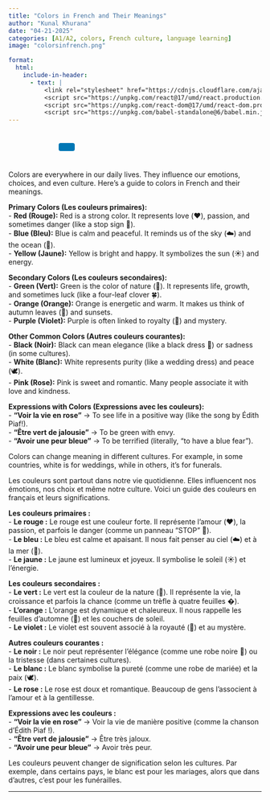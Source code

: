 ```yaml
---
title: "Colors in French and Their Meanings"
author: "Kunal Khurana"
date: "04-21-2025"
categories: [A1/A2, colors, French culture, language learning]
image: "colorsinfrench.png"

format:
  html:
    include-in-header:
      - text: |
          <link rel="stylesheet" href="https://cdnjs.cloudflare.com/ajax/libs/font-awesome/6.0.0/css/all.min.css">
          <script src="https://unpkg.com/react@17/umd/react.production.min.js"></script>
          <script src="https://unpkg.com/react-dom@17/umd/react-dom.production.min.js"></script>
          <script src="https://unpkg.com/babel-standalone@6/babel.min.js"></script>
---
```


::: {style="text-align: left; padding: 10px;"}
<a href="mailto:frenchwithkunal@gmail.com" target="_blank" style="margin: 0 10px; color: #000;"><i class="fas fa-envelope fa-lg"></i></a> <a href="https://www.instagram.com/frenchwithkunal" target="_blank" style="margin: 0 10px; color: #E1306C;"><i class="fab fa-instagram fa-lg"></i></a> <a href="https://frenchwithkunal.ca" target="_blank" style="margin: 0 10px; color: #0077b5;"><i class="fas fa-globe fa-lg"></i></a> <a href="https://whatsapp.com/channel/0029Vb57n2e7dmegpjYpyi3V" target="_blank" style="margin: 0 10px; color: #25D366;"><i class="fab fa-whatsapp fa-lg"></i></a> <button onclick="copyLink()" style="background-color: #0077b5; color: white; padding: 8px 16px; border: none; border-radius: 4px; cursor: pointer; margin-left: 10px;"> <i class="fas fa-copy"></i> </button> [Link copied!]{#copy-message style="margin-left: 10px; color: green; display: none;"}
:::

::: {#react-root}
:::

```{=html}
<script type="text/babel">
 const ProfilePage = () => {
  const { useState, useEffect } = React;
  const [redirectCounter, setRedirectCounter] = useState(4);
  const [isRedirecting, setIsRedirecting] = useState(false);

  const isFrench = document.documentElement.lang === "fr";

  const translations = {
    noAccess: isFrench 
      ? "Vous n'avez pas accès à cette page."
      : "You don't have access to this page.",
    subscribe: isFrench
      ? "Veuillez vous abonner pour obtenir l'accès."
      : "Please subscribe to gain access.",
    redirecting: isFrench
      ? `Redirection vers la page d'abonnement dans ${redirectCounter} secondes...`
      : `Redirecting to subscription page in ${redirectCounter} seconds...`
  };

  const refreshToken = async () => {
    const storedRefreshToken = localStorage.getItem("refreshToken");

    if (!storedRefreshToken) {
      window.location.href = "/login.html";
      return null;
    }

    try {
      const response = await fetch("https://frenchwithkunal-cdf6ea3f88ce.herokuapp.com/api/v1/auth/refresh-token", {
        method: "POST",
        headers: {
          "Content-Type": "application/json",
        },
        body: JSON.stringify({ refreshToken: storedRefreshToken }),
      });

      if (!response.ok) {
        localStorage.removeItem("accessToken");
        localStorage.removeItem("refreshToken");
        window.location.href = "/login.html";
        return null;
      }

      const data = await response.json();
      localStorage.setItem("accessToken", data.accessToken);
      return data.accessToken;
    } catch (error) {
      localStorage.removeItem("accessToken");
      localStorage.removeItem("refreshToken");
      window.location.href = "/login.html";
      return null;
    }
  };

  const fetchWithAuth = async (url, options = {}) => {
    let accessToken = localStorage.getItem("accessToken");

    options.headers = {
      ...options.headers,
      Authorization: `Bearer ${accessToken}`,
      "Content-Type": "application/json",
    };

    let response = await fetch(url, options);

    if (response.status === 401) {
      console.log("Access token expired, attempting to refresh...");

      // Refresh token
      accessToken = await refreshToken();

      if (!accessToken) return null;

      options.headers.Authorization = `Bearer ${accessToken}`;
      response = await fetch(url, options);
    }

    return response.json();
  };

  const showNoAccessMessage = () => {
    setIsRedirecting(true);
    
    const noAccessMessage = `
      <div style="text-align: center; padding: 20px;">
        <h2>${translations.noAccess}</h2>
        <p>${translations.subscribe}</p>
        <p>${translations.redirecting}</p>
      </div>
    `;
    document.body.innerHTML = noAccessMessage;
    
    // Start countdown and redirect
    const redirectInterval = setInterval(() => {
      setRedirectCounter((prev) => {
        const newCounter = prev - 1;
        if (newCounter <= 0) {
          clearInterval(redirectInterval);
          window.location.href = "https://frenchwithkunal.ca/payment.html";
        }
        
        // Update the countdown text
        const countdownElement = document.querySelector('p:last-child');
        if (countdownElement) {
          countdownElement.textContent = isFrench
            ? `Redirection vers la page d'abonnement dans ${newCounter} secondes...`
            : `Redirecting to subscription page in ${newCounter} seconds...`;
        }
        
        return newCounter;
      });
    }, 1000);
  };

  useEffect(() => {
    const storedToken = localStorage.getItem('accessToken');

    if(!storedToken) {
      showNoAccessMessage();
    } else {
      const fetchData = async() => {
        const data = await fetchWithAuth("https://frenchwithkunal-cdf6ea3f88ce.herokuapp.com/api/v1/auth/me", {
          method: "POST",
        });

        if (data && data.data && data.data.hasAccess) {
          console.log(data);
        } else {
          showNoAccessMessage();
        }
      };
      fetchData();
    }
  }, []);

  return (
    <div></div>
  );
};

ReactDOM.render(
  <ProfilePage />,
  document.getElementById('react-root')
);
 </script>
```

::: {.content-visible when-profile="english"}

Colors are everywhere in our daily lives. They influence our emotions, choices, and even culture. Here’s a guide to colors in French and their meanings.  

**Primary Colors (Les couleurs primaires):**  
- **Red (Rouge):** Red is a strong color. It represents love (❤️), passion, and sometimes danger (like a stop sign 🛑).  
- **Blue (Bleu):** Blue is calm and peaceful. It reminds us of the sky (☁️) and the ocean (🌊).  
- **Yellow (Jaune):** Yellow is bright and happy. It symbolizes the sun (☀️) and energy.  

**Secondary Colors (Les couleurs secondaires):**  
- **Green (Vert):** Green is the color of nature (🌿). It represents life, growth, and sometimes luck (like a four-leaf clover 🍀).  
- **Orange (Orange):** Orange is energetic and warm. It makes us think of autumn leaves (🍂) and sunsets.  
- **Purple (Violet):** Purple is often linked to royalty (👑) and mystery.  

**Other Common Colors (Autres couleurs courantes):**  
- **Black (Noir):** Black can mean elegance (like a black dress 👗) or sadness (in some cultures).  
- **White (Blanc):** White represents purity (like a wedding dress) and peace (🕊️).  
- **Pink (Rose):** Pink is sweet and romantic. Many people associate it with love and kindness.  

**Expressions with Colors (Expressions avec les couleurs):**  
- **"Voir la vie en rose"** → To see life in a positive way (like the song by Édith Piaf!).  
- **"Être vert de jalousie"** → To be green with envy.  
- **"Avoir une peur bleue"** → To be terrified (literally, "to have a blue fear").  

Colors can change meaning in different cultures. For example, in some countries, white is for weddings, while in others, it’s for funerals.  

:::

::: {.content-visible when-profile="french"}

Les couleurs sont partout dans notre vie quotidienne. Elles influencent nos émotions, nos choix et même notre culture. Voici un guide des couleurs en français et leurs significations.  

**Les couleurs primaires :**  
- **Le rouge :** Le rouge est une couleur forte. Il représente l’amour (❤️), la passion, et parfois le danger (comme un panneau "STOP" 🛑).  
- **Le bleu :** Le bleu est calme et apaisant. Il nous fait penser au ciel (☁️) et à la mer (🌊).  
- **Le jaune :** Le jaune est lumineux et joyeux. Il symbolise le soleil (☀️) et l’énergie.  

**Les couleurs secondaires :**  
- **Le vert :** Le vert est la couleur de la nature (🌿). Il représente la vie, la croissance et parfois la chance (comme un trèfle à quatre feuilles �).  
- **L’orange :** L’orange est dynamique et chaleureux. Il nous rappelle les feuilles d’automne (🍂) et les couchers de soleil.  
- **Le violet :** Le violet est souvent associé à la royauté (👑) et au mystère.  

**Autres couleurs courantes :**  
- **Le noir :** Le noir peut représenter l’élégance (comme une robe noire 👗) ou la tristesse (dans certaines cultures).  
- **Le blanc :** Le blanc symbolise la pureté (comme une robe de mariée) et la paix (🕊️).  
- **Le rose :** Le rose est doux et romantique. Beaucoup de gens l’associent à l’amour et à la gentillesse.  

**Expressions avec les couleurs :**  
- **"Voir la vie en rose"** → Voir la vie de manière positive (comme la chanson d’Édith Piaf !).  
- **"Être vert de jalousie"** → Être très jaloux.  
- **"Avoir une peur bleue"** → Avoir très peur.  

Les couleurs peuvent changer de signification selon les cultures. Par exemple, dans certains pays, le blanc est pour les mariages, alors que dans d’autres, c’est pour les funérailles.  

---  



:::